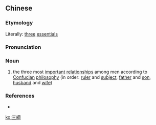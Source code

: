 {{also|三纲}}
==Chinese==
{{zh-forms|s=三纲}}

===Etymology===
Literally: [[three]] [[essential]]s

===Pronunciation===
{{zh-pron
|m=sāngāng
|cat=n
}}

===Noun===
{{zh-noun}}

# the three most [[important]] [[relationship]]s among men according to [[Confucian]] [[philosophy]] (in order: [[ruler]] and [[subject]], [[father]] and [[son]], [[husband]] and [[wife]])

===References===
* {{pedialite|三綱五常|lang=zh}}

[[ko:三綱]]